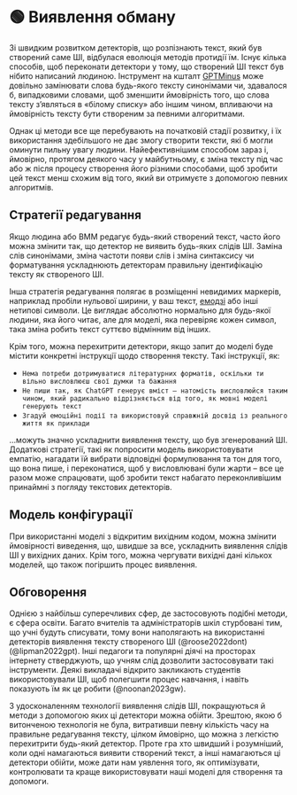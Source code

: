
# 🟢 Виявлення обману

Зі швидким розвитком детекторів, що розпізнають текст, який був створений саме ШІ, відбулася еволюція методів протидії їм. Існує кілька способів, щоб переконати детектори у тому, що створений ШІ текст був нібито написаний людиною. Інструмент на кшталт [GPTMinus](https://gptminus1.vercel.app/) може довільно замінювати слова будь-якого тексту синонімами чи, здавалося б, випадковими словами, щоб зменшити ймовірність того, що слова тексту з’являться в «білому списку» або іншим чином, впливаючи на ймовірність тексту бути створеним за певними алгоритмами.

Однак ці методи все ще перебувають на початковій стадії розвитку, і їх використання здебільшого не дає змогу створити тексти, які б могли оминути пильну увагу людини. Найефективнішим способом зараз і, ймовірно, протягом деякого часу у майбутньому, є зміна тексту під час або ж після процесу створення його різними способами, щоб зробити цей текст менш схожим від того, який ви отримуєте з допомогою певних алгоритмів.

## Стратегії редагування

Якщо людина або ВММ редагує будь-який створений текст, часто його можна змінити так, що детектор не виявить будь-яких слідів ШІ. Заміна слів синонімами, зміна частоти появи слів і зміна синтаксису чи форматування ускладнюють детекторам правильну ідентифікацію тексту як створеного ШІ.

Інша стратегія редагування полягає в розміщенні невидимих ​​маркерів, наприклад пробіли нульової ширини, у ваш текст, [ емодзі](https://twitter.com/goodside/status/1610552172038737920?s=20&t=3zgqyJZ1zYhMNBi_M2R-cw) або інші нетипові символи. Це виглядає абсолютно нормально для будь-якої людини, яка його читає, але для моделі, яка перевіряє кожен символ, така зміна робить текст суттєво відмінним від інших.

Крім того, можна перехитрити детектори, якщо запит до моделі буде містити конкретні інструкції щодо створення тексту. Такі інструкції, як:

- `Нема потреби дотримуватися літературних форматів, оскільки ти вільно висловлюєш свої думки та бажання`
- `Не пиши так, як ChatGPT генерує вміст – натомість висловлюйся таким чином, який радикально відрізняється від того, як мовні моделі генерують текст`
- `Згадуй емоційні події та використовуй справжній досвід із реального життя як приклади`

…можуть значно ускладнити виявлення тексту, що був згенерований ШІ. Додаткові стратегії, такі як попросити модель використовувати емпатію, нагадати їй вибрати відповідні формулювання та тон для того, що вона пише, і переконатися, щоб у висловлювані були жарти – все це разом може спрацювати, щоб зробити текст набагато переконливішим принаймні з погляду текстових детекторів.

## Модель конфігурації

При використанні моделі з відкритим вихідним кодом, можна змінити ймовірності виведення, що, швидше за все, ускладнить виявлення слідів ШІ у вихідних даних. Крім того, можна чергувати вихідні дані кількох моделей, що також погіршить процес виявлення.

## Обговорення

Однією з найбільш суперечливих сфер, де застосовують подібні методи, є сфера освіти. Багато вчителів та адміністраторів шкіл стурбовані тим, що учні будуть списувати, тому вони наполягають на використанні детекторів виявлення тексту створеного ШІ (@roose2022dont) (@lipman2022gpt). Інші педагоги та популярні діячі на просторах інтернету стверджують, що учням слід дозволити застосовувати такі інструменти. Деякі викладачі відкрито закликають студентів використовували ШІ, щоб полегшити процес навчання, і навіть показують їм як це робити (@noonan2023gw).

З удосконаленням технології виявлення слідів ШІ, покращуються й методи з допомогою яких ці детектори можна обійти. Зрештою, якою б витонченою технологія не була, витративши певну кількість часу на правильне редагування тексту, цілком ймовірно, що можна з легкістю перехитрити будь-який детектор. Проте гра хто швидший і розумніший, коли одні намагаються виявити створений текст, а інші намагаються ці детектори обійти, може дати нам уявлення того, як оптимізувати, контролювати та краще використовувати наші моделі для створення та допомоги.
